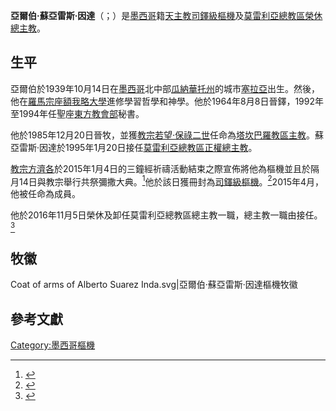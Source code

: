 {{Spanish name|蘇亞雷斯|因達}}{{Blpsources|time=2020-01-04T20:48:50+00:00}}
{{Infobox Christian leader
| type                = cardinal
| honorific-prefix    =
| name                = 亞爾伯·蘇亞雷斯·因達<br />Alberto Suarez Inda
| title               = [[天主教莫雷利亞總教區|天主教莫雷利亞總教區榮休總主教]]
| image               = [[File:Cardenal_Alberto_Súarez_Inda.jpg|250px]]
| alt                 = 
| caption             = 
| archdiocese         = 莫雷利亞
| diocese             = 
| see                 =
| term_start          = 1995年1月20日
| term_end            = 2016年11月5日
| predecessor         = {{link-es|達尼老·阿爾卡拉斯-伊-菲格羅阿|Estanislao Alcaraz y Figueroa}}
| successor           = {{link-en|嘉祿·加爾菲亞斯-梅爾洛斯|Carlos Garfias Merlos}}
| ordination          = 1964年8月8日
| ordained_by         = 
| consecration        = 1985年12月20日
| consecrated_by      = 
| cardinal            = 2015年2月14日
| created_cardinal_by = [[教宗方濟各|教宗方濟各]]
| rank                = [[樞機|司鐸級樞機]]
| birth_date          = {{Birth date and age|1939|01|30|df=y}}
| birth_place         = [[墨西哥|墨西哥]][[瓜納華托州|瓜納華托州]][[塞拉亞_(瓜納華托州)|塞拉亞]]
| death_date          = 
| death_place         = 
| nationality         = [[墨西哥|墨西哥]]
| religion            = [[天主教|天主教]]
| previous_post       = {{Unbulleted list|[[天主教塔坎巴羅教區|塔坎巴羅教區主教]]（1985年－1995年）}}
| coat_of_arms        = Coat of arms of Alberto Suarez Inda.svg
| motto               = Vivimos Para El Senor 
}}
'''亞爾伯·蘇亞雷斯·因達'''（{{lang-es|Alberto Suarez Inda}}；{{bd|1939年|1月30日|catIdx=Alberto Suarez Inda}}）是[[墨西哥|墨西哥]]籍[[天主教|天主教]][[樞機|司鐸級樞機]]及[[天主教莫雷利亞總教區|莫雷利亞總教區榮休總主教]]。

==生平==
亞爾伯於1939年10月14日在[[墨西哥|墨西哥]]北中部[[瓜納華托州|瓜納華托州]]的城市[[塞拉亞_(瓜納華托州)|塞拉亞]]出生。然後，他在[[羅馬|羅馬]][[宗座額我略大學|宗座額我略大學]]進修學習哲學和神學。他於1964年8月8日晉鐸，1992年至1994年任聖座[[東方教會部|東方教會部]]秘書。

他於1985年12月20日晉牧，並獲[[教宗若望·保祿二世|教宗若望·保祿二世]]任命為[[天主教塔坎巴羅教區|塔坎巴羅教區主教]]。蘇亞雷斯·因達於1995年1月20日接任[[天主教莫雷利亞總教區|莫雷利亞總教區正權總主教]]。

[[教宗方濟各|教宗方濟各]]於2015年1月4日的三鐘經祈禱活動結束之際宣佈將他為樞機並且於隔月14日與教宗舉行共祭彌撒大典。<ref>{{cite press release |url=https://press.vatican.va/content/salastampa/it/bollettino/pubblico/2015/01/04/0006/00008.html |title=Annuncio di Concistoro per la creazione di nuovi Cardinali, 04.01.2015 |publisher=Sala Stampa della Santa Sede |date=2015-01-04 |accessdate=2019-08-02 |language=it |archivedate=2019-08-02 |archiveurl=https://web.archive.org/web/20190802131048/https://press.vatican.va/content/salastampa/it/bollettino/pubblico/2015/01/04/0006/00008.html |dead-url=no }}</ref>他於該日獲冊封為[[樞機|司鐸級樞機]]。<ref>{{cite press release |title=Concistoro Ordinario Pubblico: Assegnazione dei Titoli o Diaconie e Voto su alcune cause di Canonizzazione, 14.02.2015 |url=https://press.vatican.va/content/salastampa/it/bollettino/pubblico/2015/02/14/0118/00264.html |publisher=Sala Stampa della Santa Sede |accessdate=2019-08-02 |archiveurl=https://web.archive.org/web/20190802132228/https://press.vatican.va/content/salastampa/it/bollettino/pubblico/2015/02/14/0118/00264.html |archivedate=2019-08-02 |language=it |date=2015-02-14 |dead-url=no }}</ref>2015年4月，他被任命為{{link-en|聖職部|Congregation for the Clergy|聖座聖職部}}成員。

他於2016年11月5日榮休及卸任莫雷利亞總教區總主教一職，總主教一職由{{link-en|嘉祿·加爾菲亞斯-梅爾洛斯|Carlos Garfias Merlos}}接任。<ref>{{cite web |last1=Miranda |first1=Salvador |title=Consistory of February 14, 2015 (II) |url=https://webdept.fiu.edu/~mirandas/bios2015.htm |publisher=Florida International University |accessdate=2020-01-04 |archiveurl=https://web.archive.org/web/20200104202357/https://webdept.fiu.edu/~mirandas/bios2015.htm |archivedate=2020-01-04 |language=en |dead-url=no }}</ref>

== 牧徽 ==
<gallery>
Coat of arms of Alberto Suarez Inda.svg|亞爾伯·蘇亞雷斯·因達樞機牧徽
</gallery>

==參考文獻==
{{reflist}}

{{樞機團}}
[[Category:墨西哥樞機|Category:墨西哥樞機]]